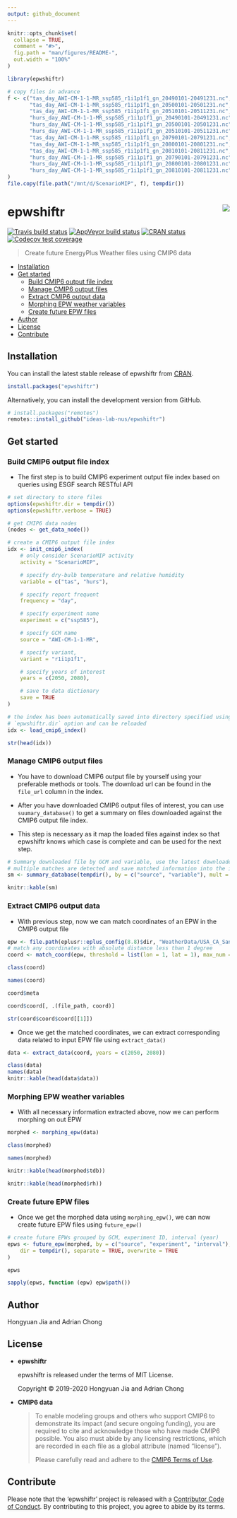 ```yaml
---
output: github_document
---
```


<!-- README.md is generated from README.Rmd. Please edit that file -->

```r
knitr::opts_chunk$set(
  collapse = TRUE,
  comment = "#>",
  fig.path = "man/figures/README-",
  out.width = "100%"
)

library(epwshiftr)

# copy files in advance
f <- c("tas_day_AWI-CM-1-1-MR_ssp585_r1i1p1f1_gn_20490101-20491231.nc",
       "tas_day_AWI-CM-1-1-MR_ssp585_r1i1p1f1_gn_20500101-20501231.nc",
       "tas_day_AWI-CM-1-1-MR_ssp585_r1i1p1f1_gn_20510101-20511231.nc",
       "hurs_day_AWI-CM-1-1-MR_ssp585_r1i1p1f1_gn_20490101-20491231.nc",
       "hurs_day_AWI-CM-1-1-MR_ssp585_r1i1p1f1_gn_20500101-20501231.nc",
       "hurs_day_AWI-CM-1-1-MR_ssp585_r1i1p1f1_gn_20510101-20511231.nc",
       "tas_day_AWI-CM-1-1-MR_ssp585_r1i1p1f1_gn_20790101-20791231.nc",
       "tas_day_AWI-CM-1-1-MR_ssp585_r1i1p1f1_gn_20800101-20801231.nc",
       "tas_day_AWI-CM-1-1-MR_ssp585_r1i1p1f1_gn_20810101-20811231.nc",
       "hurs_day_AWI-CM-1-1-MR_ssp585_r1i1p1f1_gn_20790101-20791231.nc",
       "hurs_day_AWI-CM-1-1-MR_ssp585_r1i1p1f1_gn_20800101-20801231.nc",
       "hurs_day_AWI-CM-1-1-MR_ssp585_r1i1p1f1_gn_20810101-20811231.nc"
)
file.copy(file.path("/mnt/d/ScenarioMIP", f), tempdir())
```

# epwshiftr <img src="man/figures/logo.svg" align="right" />

<!-- badges: start -->
[![Travis build status](https://travis-ci.com/ideas-lab-nus/epwshiftr.svg?branch=master)](https://travis-ci.com/hongyuanjia/epwshiftr)
[![AppVeyor build status](https://ci.appveyor.com/api/projects/status/github/ideas-lab-nus/epwshiftr?branch=master&svg=true)](https://ci.appveyor.com/project/hongyuanjia/epwshiftr)
[![CRAN status](https://www.r-pkg.org/badges/version/epwshiftr)](https://CRAN.R-project.org/package=epwshiftr)
[![Codecov test coverage](https://codecov.io/gh/ideas-lab-nus/epwshiftr/branch/master/graph/badge.svg)](https://codecov.io/gh/hongyuanjia/epwshiftr?branch=master)
<!-- badges: end -->

> Create future EnergyPlus Weather files using CMIP6 data

<!-- TOC GFM -->

* [Installation](#installation)
* [Get started](#get-started)
    * [Build CMIP6 output file index](#build-cmip6-output-file-index)
    * [Manage CMIP6 output files](#download-cmip6-output-files)
    * [Extract CMIP6 output data](#extract-cmip6-output-data)
    * [Morphing EPW weather variables](#morphing-epw-weather-variables)
    * [Create future EPW files](#create-future-epw-files)
* [Author](#author)
* [License](#license)
* [Contribute](#contribute)

<!-- /TOC -->

## Installation

You can install the latest stable release of epwshiftr from
[CRAN](https://CRAN.R-project.org).

```r
install.packages("epwshiftr")
```

Alternatively, you can install the development version from GitHub.

```r
# install.packages("remotes")
remotes::install_github("ideas-lab-nus/epwshiftr")
```

## Get started

### Build CMIP6 output file index

* The first step is to build CMIP6 experiment output file index based on queries
  using ESGF search RESTful API

```r
# set directory to store files
options(epwshiftr.dir = tempdir())
options(epwshiftr.verbose = TRUE)

# get CMIP6 data nodes
(nodes <- get_data_node())

# create a CMIP6 output file index
idx <- init_cmip6_index(
    # only consider ScenarioMIP activity
    activity = "ScenarioMIP",

    # specify dry-bulb temperature and relative humidity
    variable = c("tas", "hurs"),

    # specify report frequent
    frequency = "day",

    # specify experiment name
    experiment = c("ssp585"),

    # specify GCM name
    source = "AWI-CM-1-1-MR",

    # specify variant,
    variant = "r1i1p1f1",

    # specify years of interest
    years = c(2050, 2080),

    # save to data dictionary
    save = TRUE
)

# the index has been automatically saved into directory specified using
# `epwshiftr.dir` option and can be reloaded
idx <- load_cmip6_index()

str(head(idx))
```

### Manage CMIP6 output files

* You have to download CMIP6 output file by yourself using your preferable
  methods or tools. The download url can be found in the `file_url` column in
  the index.

* After you have downloaded CMIP6 output files of interest, you can use
  `suumary_database()` to get a summary on files downloaded against the CMIP6
  output file index.

* This step is necessary as it map the loaded files against index so that
  epwshiftr knows which case is complete and can be used for the next step.

```r
# Summary downloaded file by GCM and variable, use the latest downloaded file if
# multiple matches are detected and save matched information into the index file
sm <- summary_database(tempdir(), by = c("source", "variable"), mult = "latest", update = TRUE)

knitr::kable(sm)
```

### Extract CMIP6 output data

* With previous step, now we can match coordinates of an EPW in the CMIP6 output
  file

```r
epw <- file.path(eplusr::eplus_config(8.8)$dir, "WeatherData/USA_CA_San.Francisco.Intl.AP.724940_TMY3.epw")
# match any coordinates with absolute distance less than 1 degree
coord <- match_coord(epw, threshold = list(lon = 1, lat = 1), max_num = 1)

class(coord)

names(coord)

coord$meta

coord$coord[, .(file_path, coord)]

str(coord$coord$coord[[1]])
```

* Once we get the matched coordinates, we can extract corresponding data related
  to input EPW file using `extract_data()`

```r
data <- extract_data(coord, years = c(2050, 2080))

class(data)
names(data)
knitr::kable(head(data$data))
```

### Morphing EPW weather variables

* With all necessary information extracted above, now we can perform morphing on
  out EPW

```r
morphed <- morphing_epw(data)

class(morphed)

names(morphed)

knitr::kable(head(morphed$tdb))

knitr::kable(head(morphed$rh))
```

### Create future EPW files

* Once we get the morphed data using `morphing_epw()`, we can now create future
  EPW files using `future_epw()`

```r
# create future EPWs grouped by GCM, experiment ID, interval (year)
epws <- future_epw(morphed, by = c("source", "experiment", "interval"),
    dir = tempdir(), separate = TRUE, overwrite = TRUE
)

epws

sapply(epws, function (epw) epw$path())
```

## Author

Hongyuan Jia and Adrian Chong

## License

* **epwshiftr**

  epwshiftr is released under the terms of MIT License.

  Copyright © 2019-2020 Hongyuan Jia and Adrian Chong

* **CMIP6 data**

  > To enable modeling groups and others who support CMIP6 to demonstrate its
  > impact (and secure ongoing funding), you are required to cite and
  > acknowledge those who have made CMIP6 possible. You also must abide by any
  > licensing restrictions, which are recorded in each file as a global
  > attribute (named “license”).
  >
  > Please carefully read and adhere to the [CMIP6 Terms of Use](https://pcmdi.llnl.gov/CMIP6/TermsOfUse).

## Contribute

Please note that the 'epwshiftr' project is released with a
[Contributor Code of Conduct](https://github.com/ideas-lab-nus/epwshiftr/blob/master/.github/CODE_OF_CONDUCT.md).
By contributing to this project, you agree to abide by its terms.
